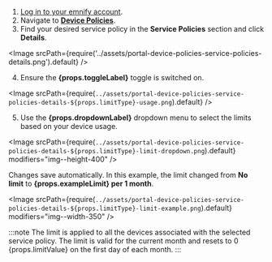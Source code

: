 1. [Log in to your emnify account](https://portal.emnify.com/sign).
2. Navigate to [**Device Policies**](https://portal.emnify.com/device-policies).
3. Find your desired service policy in the **Service Policies** section and click **Details**.

<Image
  srcPath={require('../assets/portal-device-policies-service-policies-details.png').default}
/>

4. Ensure the **{props.toggleLabel}** toggle is switched on.

<Image
  srcPath={require(`../assets/portal-device-policies-service-policies-details-${props.limitType}-usage.png`).default}
/>

5. Use the **{props.dropdownLabel}** dropdown menu to select the limits based on your device usage.

<Image
  srcPath={require(`../assets/portal-device-policies-service-policies-details-${props.limitType}-limit-dropdown.png`).default}
  modifiers="img--height-400"
/>

Changes save automatically.
In this example, the limit changed from **No limit** to **{props.exampleLimit} per 1 month**.

<Image
  srcPath={require(`../assets/portal-device-policies-service-policies-details-${props.limitType}-limit-example.png`).default}
  modifiers="img--width-350"
/>

:::note
The limit is applied to all the devices associated with the selected service policy.
The limit is valid for the current month and resets to 0 {props.limitValue} on the first day of each month.
:::
